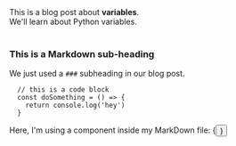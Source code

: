 
<ArticleHead title={title} date={date} description={description} thumbnailUrl={thumbnailUrl} />

<div>
  This is a blog post about <strong>variables</strong>. <br />
  We'll learn about Python variables.
</div>

<br />

### This is a Markdown sub-heading

We just used a `###` subheading in our blog post.

```
  // this is a code block
  const doSomething = () => {
    return console.log('hey')
  }
```

<div>Here, I'm using a component inside my MarkDown file: {<Button text={'Click me'} />}</div>
